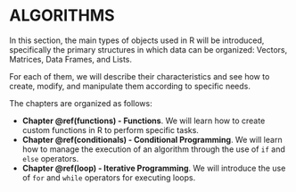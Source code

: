 <!--# (PART\*) Algorithms {-}-->

# **ALGORITHMS** {#third-section -}

In this section, the main types of objects used in R will be introduced, specifically the primary structures in which data can be organized: Vectors, Matrices, Data Frames, and Lists.

For each of them, we will describe their characteristics and see how to create, modify, and manipulate them according to specific needs.

The chapters are organized as follows:

- **Chapter \@ref(functions) - Functions**. We will learn how to create custom functions in R to perform specific tasks.
- **Chapter \@ref(conditionals) - Conditional Programming**. We will learn how to manage the execution of an algorithm through the use of `if` and `else` operators.
- **Chapter \@ref(loop) - Iterative Programming**. We will introduce the use of `for` and `while` operators for executing loops.

